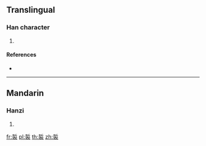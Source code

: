{{character info/new}}
==Translingual==

===Han character===
{{Han char|rn=145|rad=衣|as=07|sn=13|four=52732|canj=QLYHV}}

# {{defn|Han|sort=衣07}}

====References====
* {{Han ref|kx=1117.260|dkj=34316|dj=1583.190|hdz=53090.080|uh=88DA|ud=35034|bh=DFF7|bd=57335}}

----

==Mandarin==

===Hanzi===
{{cmn-hanzi|pin=[[jì]] ([[ji4]])|wg=chi<sup>4</sup>}}

# {{defn|lang=cmn|sort=衣07}}

[[fr:裚]]
[[pl:裚]]
[[th:裚]]
[[zh:裚]]